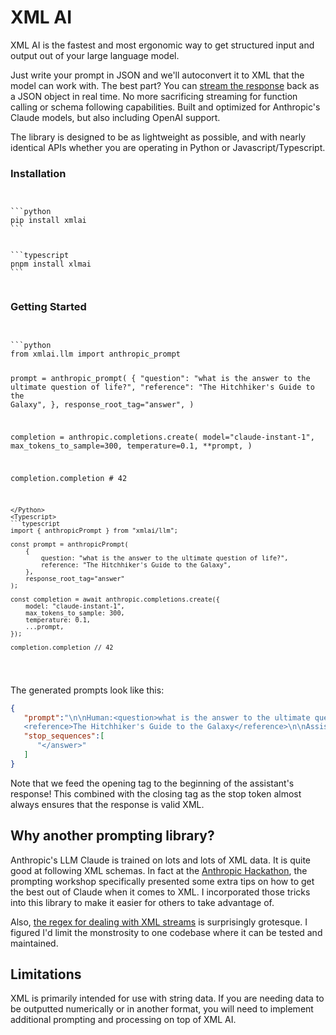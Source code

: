 
# XML AI

XML AI is the fastest and most ergonomic way to get structured input and output out of your large language model.

Just write your prompt in JSON and we'll autoconvert it to XML that the model can work with. The best part? You can [stream the response](/basics#streaming-results) back as a JSON object in real time. No more sacrificing streaming for function calling or schema following capabilities. Built and optimized for Anthropic's Claude models, but also including OpenAI support.

The library is designed to be as lightweight as possible, and with nearly identical APIs whether you are operating in Python or Javascript/Typescript.

### Installation
<Code>
<Python>
```python
pip install xmlai
```
</Python>
<Typescript>
```typescript
pnpm install xlmai
```
</Typescript>
</Code>

### Getting Started

<Code>
<Python>
```python
from xmlai.llm import anthropic_prompt

prompt = anthropic_prompt(
    {
        "question": "what is the answer to the ultimate question of life?",
        "reference": "The Hitchhiker's Guide to the Galaxy",
    },
    response_root_tag="answer",
)

completion = anthropic.completions.create(
    model="claude-instant-1",
    max_tokens_to_sample=300,
    temperature=0.1,
    **prompt,
)

completion.completion # 42
```
</Python>
<Typescript>
```typescript
import { anthropicPrompt } from "xmlai/llm";

const prompt = anthropicPrompt(
    {
        question: "what is the answer to the ultimate question of life?",
        reference: "The Hitchhiker's Guide to the Galaxy",
    },
    response_root_tag="answer"
);

const completion = await anthropic.completions.create({
    model: "claude-instant-1",
    max_tokens_to_sample: 300,
    temperature: 0.1,
    ...prompt,
});

completion.completion // 42
```
</Typescript>
</Code>

The generated prompts look like this:
```json
{
   "prompt":"\n\nHuman:<question>what is the answer to the ultimate question of life?</question>
   <reference>The Hitchhiker's Guide to the Galaxy</reference>\n\nAssistant:<answer>",
   "stop_sequences":[
      "</answer>"
   ]
}
```

Note that we feed the opening tag to the beginning of the assistant's response! This combined with the closing tag as the stop token almost always ensures that the response is valid XML.


## Why another prompting library?
Anthropic's LLM Claude is trained on lots and lots of XML data. It is quite good at following XML schemas. In fact at the [Anthropic Hackathon](https://twitter.com/sauhaarda/status/1685892051043508224?s=20), the prompting workshop specifically presented some extra tips on how to get the best out of Claude when it comes to XML. I incorporated those tricks into this library to make it easier for others to take advantage of.

Also, [the regex for dealing with XML streams](https://github.com/raunakdoesdev/xmlai/blob/9a558d855e6b4e64f933599a249a0864c41eb273/python/src/xmlai/__init__.py#L17C41-L17C41) is surprisingly grotesque. I figured I'd limit the monstrosity to one codebase where it can be tested and maintained.


## Limitations
XML is primarily intended for use with string data. If you are needing data to be outputted numerically or in another format, you will need to implement additional prompting and processing on top of XML AI.